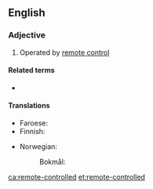 ==English==

===Adjective===
{{en-adj|head=[[remote]]-[[controlled]]|-}}

# Operated by [[remote control]]

====Related terms====
* {{l|en|radio-controlled}}

====Translations====
{{trans-top|operated by remote control}}
* Faroese: {{t|fo|fjarstýrdur}}
* Finnish: {{t|fi|kauko-ohjattu}}
{{trans-mid}}
* Norwegian:
*: Bokmål: {{t|nb|fjernstyrt}}
{{trans-bottom}}

[[ca:remote-controlled]]
[[et:remote-controlled]]